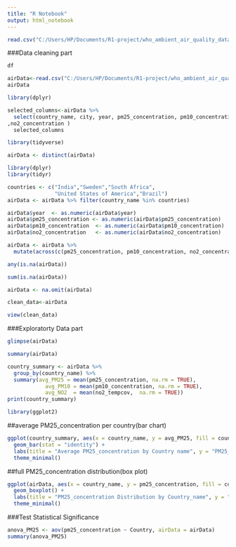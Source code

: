 ---
title: "R Notebook"
output: html_notebook
---

```{r}
read.csv("C:/Users/HP/Documents/R1-project/who_ambient_air_quality_database_version_2024_(v6.1) (3).csv")
```

###Data cleaning part

```{r}
df
```


```{r}
airData<-read.csv("C:/Users/HP/Documents/R1-project/who_ambient_air_quality_database_version_2024_(v6.1) (3).csv")
airData
```

```{r}
library(dplyr)
```
```{r}
selected_columns<-airData %>%
  select(country_name, city, year, pm25_concentration, pm10_concentration
,no2_concentration )
  selected_columns
```

```{r}
library(tidyverse)

```
```{r}
airData <- distinct(airData)

```

```{r}
library(dplyr)
library(tidyr)
```

```{r}

countries <- c("India","Sweden","South Africa",
               "United States of America","Brazil")
airData <- airData %>% filter(country_name %in% countries)
```

```{r}
airData$year  <- as.numeric(airData$year)
airData$pm25_concentration <- as.numeric(airData$pm25_concentration)
airData$pm10_concentration  <- as.numeric(airData$pm10_concentration)
airData$no2_concentration   <- as.numeric(airData$no2_concentration)
```
```{r}
airData <- airData %>%
  mutate(across(c(pm25_concentration, pm10_concentration, no2_concentration), ~ ifelse(. <= 0, NA, .)))

```
```{r}
any(is.na(airData))
```

```{r}
sum(is.na(airData))
```

```{r}
airData <- na.omit(airData)

```
```{r}
clean_data<-airData

```
```{r}
view(clean_data)
```

###Exploratorty Data part

```{r}
glimpse(airData)
```
```{r}
summary(airData)
```
```{r}
country_summary <- airData %>%
  group_by(country_name) %>%
  summary(avg_PM25 = mean(pm25_concentration, na.rm = TRUE),
            avg_PM10 = mean(pm10_concentration, na.rm = TRUE),
            avg_NO2  = mean(no2_tempcov,  na.rm = TRUE))
print(country_summary)
```

```{r}
library(ggplot2)
```




##average PM25_concentration per country(bar chart)

```{r}
ggplot(country_summary, aes(x = country_name, y = avg_PM25, fill = country_name)) +
  geom_bar(stat = "identity") +
  labs(title = "Average PM25_concentration by Country name", y = "PM25_concentration (µg/m³)") +
  theme_minimal()
```

##full PM25_concentration distribution(box plot)

```{r}
ggplot(airData, aes(x = country_name, y = pm25_concentration, fill = country_name)) +
  geom_boxplot() +
  labs(title = "PM25_concentration Distribution by Country_name", y = "PM25_concentration (µg/m³)") +
  theme_minimal()
```

###Test Statistical Significance 

```{r}
anova_PM25 <- aov(pm25_concentration ~ Country, airData = airData)
summary(anova_PM25)
```

